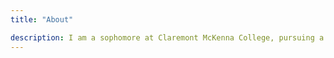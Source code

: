 ```yaml
---
title: "About"

description: I am a sophomore at Claremont McKenna College, pursuing a dual major in Economics and Data Science. My academic journey is driven by a passion for understanding complex economic systems and leveraging data analytics to derive actionable insights. At Claremont McKenna, I have honed my analytical skills through rigorous coursework in econometrics, statistical modeling, and programming languages such as Python and R. I am particularly interested in how data can inform economic policies and business strategies, enhancing decision-making processes across various sectors.
---
```


```         
```
